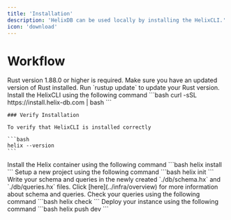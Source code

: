 ```yaml
---
title: 'Installation'
description: 'HelixDB can be used locally by installing the HelixCLI.'
icon: 'download'
---
```


# Workflow

<Warning>
  Rust version 1.88.0 or higher is required. Make sure you have an updated version of Rust installed. Run `rustup update` to update your Rust version.
</Warning>

<Steps titleSize="h2">
  <Step title="Install HelixCLI">
    Install the HelixCLI using the following command
    ```bash
    curl -sSL https://install.helix-db.com | bash
    ```

    ### Verify Installation

    To verify that HelixCLI is installed correctly

    ```bash
    helix --version
    ```
  </Step>
  <Step title="Install Helix">
    Install the Helix container using the following command
    ```bash
    helix install
    ```
  </Step>
  <Step title="Setup">
    Setup a new project using the following command
		```bash
		helix init 
		```
  </Step>
  <Step title="Write Schema and Queries">
    Write your schema and queries in the newly created `./db/schema.hx` and `./db/queries.hx` files.
    <Tip>
    Click [here](../infra/overview) for more information about schema and queries.
    </Tip>
  </Step>
  <Step title="Check Queries (optional)">
    Check your queries using the following command
    ```bash
    helix check
    ```
  </Step>
  <Step title="Deploy Instance">
    Deploy your instance using the following command
    ```bash
    helix push dev
    ```
  </Step>
</Steps>



